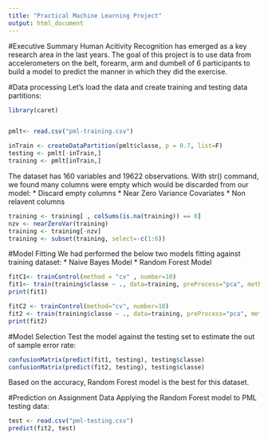 ```yaml
---
title: "Practical Machine Learning Project"
output: html_document
---
```

#Executive Summary
Human Acitivity Recognition has emerged as a key research area in the last years. The goal of this project is to use data from accelerometers on the belt, forearm, arm and dumbell of 6 participants to build a model to predict the manner in which they did the exercise.

#Data processing
Let's load the data and create training and testing data partitions:

```r
library(caret)


pmlt<- read.csv("pml-training.csv")

inTrain <- createDataPartition(pmlt$classe, p = 0.7, list=F)
testing <- pmlt[-inTrain,]
training <- pmlt[inTrain,]

```
The dataset has 160 variables and 19622 observations. With str() command, we found many columns were empty which would be discarded from our model:
* Discard empty columns
* Near Zero Variance Covariates
* Non relavent columns
```r
training <- training[ , colSums(is.na(training)) == 0]
nzv <- nearZeroVar(training)
training <- training[-nzv]
training <- subset(training, select=-c(1:6))
```



#Model Fitting
We had performed the below two models fitting against training dataset:
* Naive Bayes Model
* Random Forest Model

```r
fitC1<- trainControl(method = "cv" , number=10)
fit1<- train(training$classe ~ ., data=training, preProcess="pca", method ="nb", trControl=fitC1)
print(fit1)

fitC2 <- trainControl(method="cv", number=10)
fit2 <- train(training$classe ~ ., data=training, preProcess="pca", method="rf", trControl=fitC2)
print(fit2)
```

#Model Selection
Test the model against the testing set to estimate the out of sample error rate:

```r
confusionMatrix(predict(fit1, testing), testing$classe)
confusionMatrix(predict(fit2, testing), testing$classe)
```

Based on the accuracy, Random Forest model is the best for this dataset.

#Prediction on Assignment Data
Applying the Random Forest model to PML testing data:
```r
test <- read.csv("pml-testing.csv")
predict(fit2, test)
```

